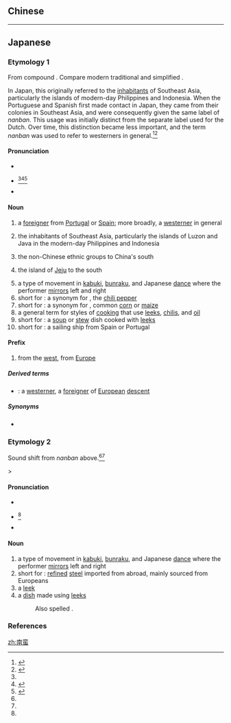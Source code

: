 {{also|南蠻}}
==Chinese==
{{zh-see|南蠻}}

----

==Japanese==
{{ja-kanjitab|yomi=on|なん|ばん}}

===Etymology 1===
From {{etyl|ltc|ja|sort=なんばん}} compound {{m|ltc|南蠻|tr=nom mæn||southern barbarian}}. Compare modern {{etyl|zh|-}} traditional {{m|zh|南蠻}} and simplified {{m|zh|南蛮|tr=nánmán}}.

In Japan, this originally referred to the [[inhabitant]]s of Southeast Asia, particularly the islands of modern-day Philippines and Indonesia. When the Portuguese and Spanish first made contact in Japan, they came from their colonies in Southeast Asia, and were consequently given the same label of ''nanban''. This usage was initially distinct from the separate label {{m|ja|紅毛|tr=kōmō||red hair}} used for the Dutch. Over time, this distinction became less important, and the term ''nanban'' was used to refer to westerners in general.<ref name="KDJ">{{R:Kokugo Dai Jiten}}</ref><ref name="DJR">{{R:Daijirin}}</ref>

====Pronunciation====
* {{l|ja|sc=Latn|音読み|On'yomi}}
* {{ja-accent-common|h|な|んばん}}<ref name="DJR"/><ref name="SMK5">{{R:Shinmeikai5}}</ref><ref name="NHK">{{R:NHK Hatsuon}}</ref>
* {{IPA|lang=ja|[nã̠mbã̠ɴ]}}

====Noun====
{{ja-noun|なんばん}}

# {{lb|ja|sort=なんばん|derogatory|archaic}} a [[foreigner]] from [[Portugal]] or [[Spain]]; more broadly, a [[westerner]] in general
# {{qualifier|in Japan from the mid-1400s}} the inhabitants of Southeast Asia, particularly the islands of Luzon and Java in the modern-day Philippines and Indonesia
# {{qualifier|in ancient China}} the non-Chinese ethnic groups to China's south
# {{qualifier|in the ancient [[w:Baekje|Baekje]] kingdom of the Korean peninsula}} the island of [[w:Jeju Province|Jeju]] to the south
# a type of movement in [[kabuki]], [[bunraku]], and Japanese [[dance]] where the performer [[mirror]]s left and right {{qualifier|based on a common myth that westerners walked differently somehow}}
# short for {{ja-l|南蛮辛子||nanban-garashi}}: a synonym for {{ja-l|唐辛子||tōgarashi}}, the [[chili pepper]]
# short for {{ja-l|南蛮黍||nanban kibi}}: a synonym for {{ja-l|玉蜀黍|とうもろこし|tōmorokoshi}}, common [[corn]] or [[maize]]
# a general term for styles of [[cooking]] that use [[leek]]s, [[chili]]s, and [[oil]]
# short for {{ja-l|南蛮煮||nanban ni}}: a [[soup]] or [[stew]] dish cooked with [[leek]]s
# short for {{ja-l|南蛮船||nanbansen}}: a sailing ship from Spain or Portugal {{qualifier|in the [[w:Muromachi period|Muromachi]] and [[w:Edo period|Edo]] periods}}

====Prefix====
{{ja-pos|なんばん|prefix}}

# from the [[west]], from [[Europe]]

=====Derived terms=====
{{der-top}}
* {{ja-l|南蛮人|なんばんじん|nanbanjin}}: a [[westerner]], a [[foreigner]] of [[European]] [[descent]]
{{der-bottom}}

=====Synonyms=====
* {{sense|China, Baekje}} {{ja-l|南夷|なんい|nan'i}}

===Etymology 2===
Sound shift from ''nanban'' above.<ref name="KDJ"/><ref name="DJR"/>

{{IPAchar|/nanban/}} > {{IPAchar|/nanba/}}

====Pronunciation====
* {{l|ja|sc=Latn|慣用読み|Kan'yōyomi}}
* {{ja-accent-common|h|な|んば}}<ref name="DJR"/>
* {{IPA|lang=ja|[nã̠mba̠]}}

====Noun====
{{ja-noun|なんば}}

# a type of movement in [[kabuki]], [[bunraku]], and Japanese [[dance]] where the performer [[mirror]]s left and right {{qualifier|based on a common myth that westerners walked differently somehow}}
# short for {{ja-l|南蛮鉄||nanban tetsu}}: [[refined]] [[steel]] imported from abroad, mainly sourced from Europeans
# a [[leek]]
# a [[dish]] made using [[leek]]s
#: Also spelled {{ja-l|難波||nanba}}.

===References===
<references/>

[[zh:南蛮]]
